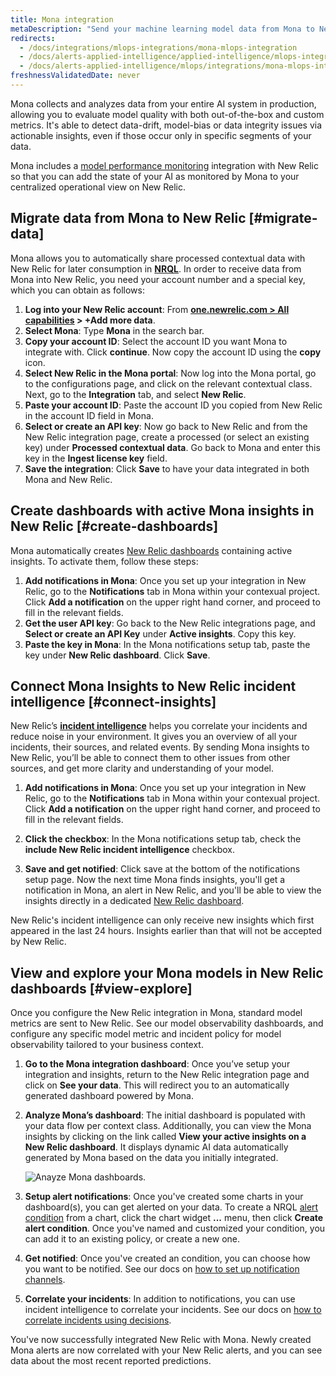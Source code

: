 ```yaml
---
title: Mona integration
metaDescription: "Send your machine learning model data from Mona to New Relic to understand your model's performance."
redirects:
  - /docs/integrations/mlops-integrations/mona-mlops-integration
  - /docs/alerts-applied-intelligence/applied-intelligence/mlops-integrations/mona-mlops-integration
  - /docs/alerts-applied-intelligence/mlops/integrations/mona-mlops-integration
freshnessValidatedDate: never
---
```



Mona collects and analyzes data from your entire AI system in production, allowing you to evaluate model quality with both out-of-the-box and custom metrics. It's able to detect data-drift, model-bias or data integrity issues via actionable insights, even if those occur only in specific segments of your data.

Mona includes a [model performance monitoring](/docs/alerts-applied-intelligence/mlops/get-started/intro-mlops/) integration with New Relic so that you can add the state of your AI as monitored by Mona to your centralized operational view on New Relic.

## Migrate data from Mona to New Relic [#migrate-data]

Mona allows you to automatically share processed contextual data with New Relic for later consumption in <DNT>**[NRQL](/docs/query-your-data/nrql-new-relic-query-language/get-started/nrql-syntax-clauses-functions/)**</DNT>. In order to receive data from Mona into New Relic, you need your account number and a special key, which you can obtain as follows:

1. **Log into your New Relic account**: From <DNT>**[one.newrelic.com > All capabilities](https://one.newrelic.com/all-capabilities) > +Add more data**</DNT>.
2. **Select Mona**: Type <DNT>**Mona**</DNT> in the search bar.
3. **Copy your account ID**: Select the account ID you want Mona to integrate with. Click <DNT>**continue**</DNT>. Now copy the account ID using the <DNT>**copy**</DNT> icon.
4. **Select New Relic in the Mona portal**: Now log into the Mona portal, go to the configurations page, and click on the relevant contextual class. Next, go to the <DNT>**Integration**</DNT> tab, and select <DNT>**New Relic**</DNT>.
5. **Paste your account ID**: Paste the account ID you copied from New Relic in the account ID field in Mona.
6. **Select or create an API key**: Now go back to New Relic and from the New Relic integration page, create a processed <InlinePopover type="licenseKey" /> (or select an existing key) under <DNT>**Processed contextual data**</DNT>. Go back to Mona and enter this key in the <DNT>**Ingest license key**</DNT> field.
7. **Save the integration**: Click <DNT>**Save**</DNT> to have your data integrated in both Mona and New Relic.

<InstallFeedback />

## Create dashboards with active Mona insights in New Relic [#create-dashboards]

Mona automatically creates [New Relic dashboards](/docs/query-your-data/explore-query-data/dashboards/introduction-dashboards/) containing active insights. To activate them, follow these steps:

1. **Add notifications in Mona**: Once you set up your integration in New Relic, go to the <DNT>**Notifications**</DNT> tab in Mona within your contexual project. Click <DNT>**Add a notification**</DNT> on the upper right hand corner, and proceed to fill in the relevant fields.
2. **Get the user API key**: Go back to the New Relic integrations page, and <DNT>**Select or create an API Key**</DNT> under <DNT>**Active insights**</DNT>. Copy this key.
3. **Paste the key in Mona**: In the Mona notifications setup tab, paste the key under <DNT>**New Relic dashboard**</DNT>. Click <DNT>**Save**</DNT>.

## Connect Mona Insights to New Relic incident intelligence [#connect-insights]

New Relic’s <DNT>**[incident intelligence](/docs/alerts-applied-intelligence/applied-intelligence/incident-intelligence/get-started-incident-intelligence/#get-started)**</DNT> helps you correlate your incidents and reduce noise in your environment. It gives you an overview of all your incidents, their sources, and related events. By sending Mona insights to New Relic, you’ll be able to connect them to other issues from other sources, and get more clarity and understanding of your model.

1. **Add notifications in Mona**: Once you set up your integration in New Relic, go to the <DNT>**Notifications**</DNT> tab in Mona within your contexual project. Click <DNT>**Add a notification**</DNT> on the upper right hand corner, and proceed to fill in the relevant fields.

2. **Click the checkbox**: In the Mona notifications setup tab, check the <DNT>**include New Relic incident intelligence**</DNT> checkbox.

3. **Save and get notified**: Click save at the bottom of the notifications setup page. Now the next time Mona finds insights, you'll get a notification in Mona, an alert in New Relic, and you'll be able to view the insights directly in a dedicated [New Relic dashboard](/docs/query-your-data/explore-query-data/dashboards/introduction-dashboards/).

<Callout variant="Sending Older Insights">
  New Relic's incident intelligence can only receive new insights which first appeared in the last 24 hours. Insights earlier than that will not be accepted by New Relic.
</Callout>

## View and explore your Mona models in New Relic dashboards [#view-explore]

Once you configure the New Relic integration in Mona, standard model metrics are sent to New Relic. See our model observability dashboards, and configure any specific model metric and incident policy for model observability tailored to your business context.

1. **Go to the Mona integration dashboard**: Once you’ve setup your integration and insights, return to the New Relic integration page and click on <DNT>**See your data**</DNT>. This will redirect you to an automatically generated dashboard powered by Mona.

2. **Analyze Mona’s dashboard**: The initial dashboard is populated with your data flow per context class. Additionally, you can view the Mona insights by clicking on the link called <DNT>**View your active insights on a New Relic dashboard**</DNT>. It displays dynamic AI data automatically generated by Mona based on the data you initially integrated.

    <img
      title="Anayze Mona dashboards"
      alt="Anayze Mona dashboards."
      src={modelperformancemonitoringMonaDashboard}
    />

3. **Setup alert notifications**: Once you've created some charts in your dashboard(s), you can get alerted on your data. To create a NRQL [alert condition](/docs/alerts-applied-intelligence/new-relic-alerts/alert-conditions/create-alert-conditions/) from a chart, click the chart widget <DNT>**...**</DNT> menu, then click <DNT>**Create alert condition**</DNT>. Once you've named and customized your condition, you can add it to an existing policy, or create a new one.

4. **Get notified**: Once you've created an <InlinePopover type="alerts" /> condition, you can choose how you want to be notified. See our docs on [how to set up notification channels](/docs/alerts-applied-intelligence/new-relic-alerts/alert-notifications/notification-channels-control-where-send-alerts/).

5. **Correlate your incidents**: In addition to notifications, you can use incident intelligence to correlate your incidents. See our docs on [how to correlate incidents using decisions](/docs/alerts-applied-intelligence/applied-intelligence/incident-intelligence/change-applied-intelligence-correlation-logic-decisions/).

You've now successfully integrated New Relic with Mona. Newly created Mona alerts are now correlated with your New Relic alerts, and you can see data about the most recent reported predictions.
